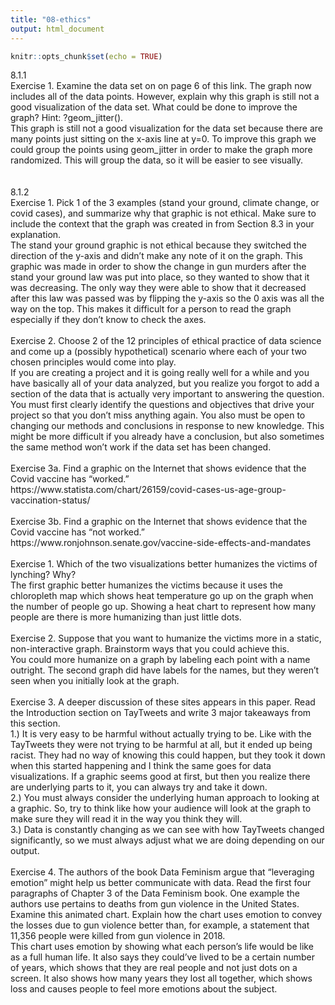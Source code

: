 ```yaml
---
title: "08-ethics"
output: html_document
---
```


```r
knitr::opts_chunk$set(echo = TRUE)
```

8.1.1 
\
Exercise 1. Examine the data set on on page 6 of this link. The graph now includes all of the data points. However, explain why this graph is still not a good visualization of the data set. What could be done to improve the graph? Hint: ?geom_jitter().
\
This graph is still not a good visualization for the data set because there are many points just sitting on the x-axis line at y=0. To improve this graph we could group the points using geom_jitter in order to make the graph more randomized. This will group the data, so it will be easier to see visually.
\
\
\
8.1.2
\
Exercise 1. Pick 1 of the 3 examples (stand your ground, climate change, or covid cases), and summarize why that graphic is not ethical. Make sure to include the context that the graph was created in from Section 8.3 in your explanation.
\
The stand your ground graphic is not ethical because they switched the direction of the y-axis and didn't make any note of it on the graph. This graphic was made in order to show the change in gun murders after the  stand your ground law was put into place, so they wanted to show that it was decreasing. The only way they were able to show that it decreased after this law was passed was by flipping the y-axis so the 0 axis was all the way on the top. This makes it difficult for a person to read the graph especially if they don't know to check the axes.
\
\
Exercise 2. Choose 2 of the 12 principles of ethical practice of data science and come up a (possibly hypothetical) scenario where each of your two chosen principles would come into play.
\
If you are creating a project and it is going really well for a while and you have basically all of your data analyzed, but you realize you forgot to add a section of the data that is actually very important to answering the question. You must first clearly identify the questions and objectives that drive your project so that you don't miss anything again. You also must be open to changing our methods and conclusions in response to new knowledge. This might be more difficult if you already have a conclusion, but also sometimes the same method won't work if the data set has been changed.
\
\
Exercise 3a. Find a graphic on the Internet that shows evidence that the Covid vaccine has “worked.”
\
https://www.statista.com/chart/26159/covid-cases-us-age-group-vaccination-status/ 
\
\
Exercise 3b. Find a graphic on the Internet that shows evidence that the Covid vaccine has “not worked.”
\
https://www.ronjohnson.senate.gov/vaccine-side-effects-and-mandates
\
\
Exercise 1. Which of the two visualizations better humanizes the victims of lynching? Why?
\
The first graphic better humanizes the victims because it uses the chloropleth map which shows heat temperature go up on the graph when the number of people go up. Showing a heat chart to represent how many people are there is more humanizing than just little dots.
\
\
Exercise 2. Suppose that you want to humanize the victims more in a static, non-interactive graph. Brainstorm ways that you could achieve this.
\
You could more humanize on a graph by labeling each point with a name outright. The second graph did have labels for the names, but they weren't seen when you initially look at the graph. 
\
\
Exercise 3. A deeper discussion of these sites appears in this paper. Read the Introduction section on TayTweets and write 3 major takeaways from this section.
\
1.) It is very easy to be harmful without actually trying to be. Like with the TayTweets they were not trying to be harmful at all, but it ended up being racist. They had no way of knowing this could happen, but they took it down when this started happening and I think the same goes for data visualizations. If a graphic seems good at first, but then you realize there are underlying parts to it, you can always try and take it down.
\
2.) You must always consider the underlying human approach to looking at a graphic. So, try to think like how your audience will look at the graph to make sure they will read it in the way you think they will.
\
3.) Data is constantly changing as we can see with how TayTweets changed significantly, so we must always adjust what we are doing depending on our output.
\
\
Exercise 4. The authors of the book Data Feminism argue that “leveraging emotion” might help us better communicate with data. Read the first four paragraphs of Chapter 3 of the Data Feminism book. One example the authors use pertains to deaths from gun violence in the United States. Examine this animated chart. Explain how the chart uses emotion to convey the losses due to gun violence better than, for example, a statement that 11,356 people were killed from gun violence in 2018.
\
This chart uses emotion by showing what each person's life would be like as a full human life. It also says they could've lived to be a certain number of years, which shows that they are real people and not just dots on a screen. It also shows how many years they lost all together, which shows loss and causes people to feel more emotions about the subject.
